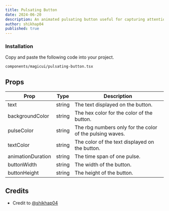 ```yaml
---
title: Pulsating Button
date: 2024-06-20
description: An animated pulsating button useful for capturing attention of users. 
author: shikhap04
published: true
---
```


<ComponentPreview name="pulsating-button-demo" />

<Steps>

### Installation

Copy and paste the following code into your project.

```text
components/magicui/pulsating-button.tsx
```

<ComponentSource name="pulsating-button" />

</Steps>

## Props

| Prop              | Type    | Description                                               |
|-------------------|---------|-----------------------------------------------------------|
| text              | string  | The text displayed on the button.                         |
| backgroundColor   | string  | The hex color for the color of the button.                |
| pulseColor        | string  | The rbg numbers only for the color of the pulsing waves.  |
| textColor         | string  | The color of the text displayed on the button.            |
| animationDuration | string  | The time span of one pulse.                               |
| buttonWidth       | string  | The width of the button.                                  |
| buttonHeight      | string  | The height of the button.                                 |


## Credits

- Credit to [@shikhap04](https://github.com/shikhap04)